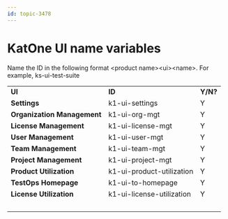 ```yaml
---
id: topic-3478
---
```


# KatOne UI name variables

Name the ID in the following format &lt;product name&gt;&lt;ui&gt;&lt;name&gt;. For example, ks-ui-test-suite

<table><tbody><tr><td><strong>UI</strong></td><td><strong>ID</strong></td><td><strong>Y/N?</strong></td></tr><tr><td><strong>Settings</strong></td><td>k1-ui-settings</td><td>Y</td></tr><tr><td><strong>Organization Management</strong></td><td>k1-ui-org-mgt</td><td>Y</td></tr><tr><td><strong>License Management</strong></td><td>k1-ui-license-mgt</td><td>Y</td></tr><tr><td><strong>User Management</strong></td><td>k1-ui-user-mgt</td><td>Y</td></tr><tr><td><strong>Team Management</strong></td><td>k1-ui-team-mgt</td><td>Y</td></tr><tr><td><strong>Project Management</strong></td><td>k1-ui-project-mgt</td><td>Y</td></tr><tr><td><strong>Product Utilization</strong></td><td>k1-ui-product-utilization</td><td>Y</td></tr><tr><td><strong>TestOps Homepage</strong></td><td>k1-ui-to-homepage</td><td>Y</td></tr><tr><td><strong>License Utilization</strong></td><td>k1-ui-license-utilization</td><td>Y</td></tr><tr><td> </td><td> </td><td> </td></tr></tbody></table>

